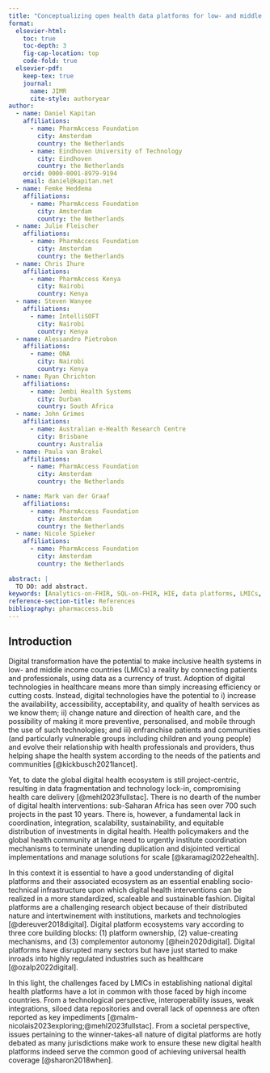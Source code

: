 ```yaml
---
title: "Conceptualizing open health data platforms for low- and middle income countries"
format:
  elsevier-html:
    toc: true
    toc-depth: 3
    fig-cap-location: top
    code-fold: true
  elsevier-pdf:
    keep-tex: true
    journal:
      name: JIMR
      cite-style: authoryear
author:
  - name: Daniel Kapitan
    affiliations:
      - name: PharmAccess Foundation
        city: Amsterdam
        country: the Netherlands
      - name: Eindhoven University of Technology
        city: Eindhoven
        country: the Netherlands
    orcid: 0000-0001-8979-9194
    email: daniel@kapitan.net
  - name: Femke Heddema
    affiliations:
      - name: PharmAccess Foundation
        city: Amsterdam
        country: the Netherlands
  - name: Julie Fleischer
    affiliations:
      - name: PharmAccess Foundation
        city: Amsterdam
        country: the Netherlands
  - name: Chris Ihure
    affiliations:
      - name: PharmAccess Kenya
        city: Nairobi
        country: Kenya
  - name: Steven Wanyee
    affiliations:
      - name: IntelliSOFT
        city: Nairobi
        country: Kenya
  - name: Alessandro Pietrobon 
    affiliations:
      - name: ONA
        city: Nairobi
        country: Kenya
  - name: Ryan Chrichton
    affiliations:
      - name: Jembi Health Systems
        city: Durban
        country: South Africa
  - name: John Grimes
    affiliations:
      - name: Australian e-Health Research Centre
        city: Brisbane
        country: Australia
  - name: Paula van Brakel
    affiliations:
      - name: PharmAccess Foundation
        city: Amsterdam
        country: the Netherlands

  - name: Mark van der Graaf
    affiliations:
      - name: PharmAccess Foundation
        city: Amsterdam
        country: the Netherlands
  - name: Nicole Spieker
    affiliations:
      - name: PharmAccess Foundation
        city: Amsterdam
        country: the Netherlands
        
abstract: |
  TO DO: add abstract.
keywords: [Analytics-on-FHIR, SQL-on-FHIR, HIE, data platforms, LMICs, digital health]
reference-section-title: References
bibliography: pharmaccess.bib
---
```


## Introduction {#sec-introduction}

Digital transformation have the potential to make inclusive health systems in low- and middle income countries (LMICs) a reality by connecting patients and professionals, using data as a currency of trust. Adoption of digital technologies in healthcare means more than simply increasing efficiency or cutting costs. Instead, digital technologies have the potential to i) increase the availability, accessibility, acceptability, and quality of health services as we know them; ii) change nature and direction of health care, and the possibility of making it more preventive, personalised, and mobile through the use of such technologies; and iii) enfranchise patients and communities (and particularly vulnerable groups including children and young people) and evolve their relationship with health professionals and providers, thus helping shape the health system according to the needs of the patients and communities [@kickbusch2021lancet].

Yet, to date the global digital health ecosystem is still project-centric, resulting in data fragmentation and technology lock-in, compromising health care delivery [@mehl2023fullstac]. There is no dearth of the number of digital health interventions: sub-Saharan Africa has seen over 700 such projects in the past 10 years. There is, however, a fundamental lack in coordination, integration, scalability, sustainability, and equitable distribution of investments in digital health. Health policymakers and the global health community at large need to urgently institute coordination mechanisms to terminate unending duplication and disjointed vertical implementations and manage solutions for scale [@karamagi2022ehealth].

In this context it is essential to have a good understanding of digital platforms and their associated ecosystem as an essential enabling socio-technical infrastructure upon  which digital health interventions can be realized in a more standardized, scaleable and sustainable fashion. Digital platforms are a challenging research object because of their distributed nature and intertwinement with institutions, markets and technologies [@dereuver2018digital]. Digital platform ecosystems vary according to three core building blocks: (1) platform ownership, (2) value-creating mechanisms, and (3) complementor autonomy [@hein2020digital]. Digital platforms have disrupted many sectors but have just started to make inroads into highly regulated industries such as healthcare [@ozalp2022digital].




In this light, the challenges faced by LMICs in establishing national digital health platforms have a lot in common with those faced by high income countries. From a technological perspective, interoperability issues, weak integrations, siloed data repositories and overall lack of openness are often reported as key impediments [@malm-nicolais2023exploring;@mehl2023fullstac]. From a societal perspective, issues pertaining to the winner-takes-all nature of digital platforms are hotly debated as many jurisdictions make work to ensure these new digital health platforms indeed serve the common good of achieving universal health coverage [@sharon2018when].




 